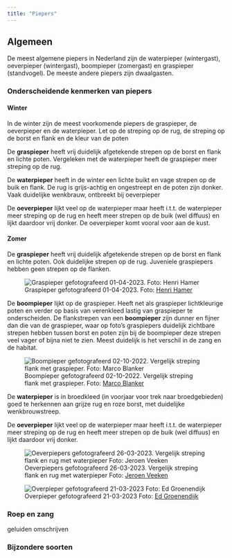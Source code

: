 ```yaml
---
title: "Piepers"
---
```


::: callout-tip
## Algemeen

De meest algemene piepers in Nederland zijn de waterpieper (wintergast), oeverpieper (wintergast), boompieper (zomergast) en graspieper (standvogel). De meeste andere piepers zijn dwaalgasten.
:::

### Onderscheidende kenmerken van piepers

#### Winter

In de winter zijn de meest voorkomende piepers de graspieper, de oeverpieper en de waterpieper. Let op de streping op de rug, de streping op de borst en flank en de kleur van de poten

De **graspieper** heeft vrij duidelijk afgetekende strepen op de borst en flank en lichte poten. Vergeleken met de waterpieper heeft de graspieper meer streping op de rug.

De **waterpieper** heeft in de winter een lichte buikt en vage strepen op de buik en flank. De rug is grijs-achtig en ongestreept en de poten zijn donker. Vaak duidelijke wenkbrauw, ontbreekt bij oeverpieper

De **oeverpieper** lijkt veel op de waterpieper maar heeft i.t.t. de waterpieper meer streping op de rug en heeft meer strepen op de buik (wel diffuus) en lijkt daardoor vrij donker. De oeverpieper komt vooral voor aan de kust.

#### Zomer

De **graspieper** heeft vrij duidelijk afgetekende strepen op de borst en flank en lichte poten. Ook duidelijke strepen op de rug. Juveniele graspiepers hebben geen strepen op de flanken.

![Graspieper gefotografeerd 01-04-2023. Foto: [Henri Hamer](https://waarneming.nl/photos/63686975/)](piepers_img/graspieper_63686975.jpg)


De **boompieper** lijkt op de graspieper. Heeft net als graspieper lichtkleurige poten en verder op basis van verenkleed lastig van graspieper te onderscheiden. De flankstrepen van een **boompieper** zijn dunner en fijner dan die van de graspieper, waar op foto's graspiepers duidelijk zichtbare strepen hebben tussen borst en poten zijn bij de boompieper deze strepen veel vager of bijna niet te zien. Meest duidelijk is het verschil in de zang en de habitat.

![Boompieper gefotografeerd 02-10-2022. Vergelijk streping flank met graspieper. Foto: [Marco Blanker](https://waarneming.nl/photos/58784271/)](piepers_img/boompieper_58784271.jpg)



De **waterpieper** is in broedkleed (in voorjaar voor trek naar broedgebieden) goed te herkennen aan grijze rug en roze borst, met duidelijke wenkbrouwstreep.

De **oeverpieper** lijkt veel op de waterpieper maar heeft i.t.t. de waterpieper meer streping op de rug en heeft meer strepen op de buik (wel diffuus) en lijkt daardoor vrij donker.

![Oeverpiepers gefotografeerd 26-03-2023. Vergelijk streping flank en rug met waterpieper Foto: [Jeroen Veeken](https://waarneming.nl/photos/63538337/)](piepers_img/oeverpieper_2_63538337.jpg)



![Overpieper gefotografeerd 21-03-2023 Foto: [Ed Groenendijk](https://waarneming.nl/photos/63404631/)](piepers_img/oeverpieper_1_63404631.jpg)

### Roep en zang

geluiden omschrijven

### Bijzondere soorten
